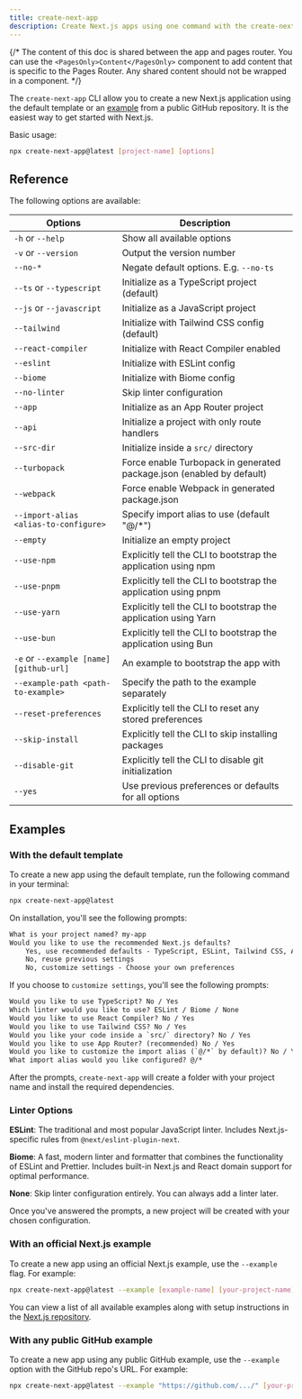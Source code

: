 ```yaml
---
title: create-next-app
description: Create Next.js apps using one command with the create-next-app CLI.
---
```


{/* The content of this doc is shared between the app and pages router. You can use the `<PagesOnly>Content</PagesOnly>` component to add content that is specific to the Pages Router. Any shared content should not be wrapped in a component. */}

The `create-next-app` CLI allow you to create a new Next.js application using the default template or an [example](https://github.com/vercel/next.js/tree/canary/examples) from a public GitHub repository. It is the easiest way to get started with Next.js.

Basic usage:

```bash filename="Terminal"
npx create-next-app@latest [project-name] [options]
```

## Reference

The following options are available:

| Options                                 | Description                                                           |
| --------------------------------------- | --------------------------------------------------------------------- |
| `-h` or `--help`                        | Show all available options                                            |
| `-v` or `--version`                     | Output the version number                                             |
| `--no-*`                                | Negate default options. E.g. `--no-ts`                                |
| `--ts` or `--typescript`                | Initialize as a TypeScript project (default)                          |
| `--js` or `--javascript`                | Initialize as a JavaScript project                                    |
| `--tailwind`                            | Initialize with Tailwind CSS config (default)                         |
| `--react-compiler`                      | Initialize with React Compiler enabled                                |
| `--eslint`                              | Initialize with ESLint config                                         |
| `--biome`                               | Initialize with Biome config                                          |
| `--no-linter`                           | Skip linter configuration                                             |
| `--app`                                 | Initialize as an App Router project                                   |
| `--api`                                 | Initialize a project with only route handlers                         |
| `--src-dir`                             | Initialize inside a `src/` directory                                  |
| `--turbopack`                           | Force enable Turbopack in generated package.json (enabled by default) |
| `--webpack`                             | Force enable Webpack in generated package.json                        |
| `--import-alias <alias-to-configure>`   | Specify import alias to use (default "@/\*")                          |
| `--empty`                               | Initialize an empty project                                           |
| `--use-npm`                             | Explicitly tell the CLI to bootstrap the application using npm        |
| `--use-pnpm`                            | Explicitly tell the CLI to bootstrap the application using pnpm       |
| `--use-yarn`                            | Explicitly tell the CLI to bootstrap the application using Yarn       |
| `--use-bun`                             | Explicitly tell the CLI to bootstrap the application using Bun        |
| `-e` or `--example [name] [github-url]` | An example to bootstrap the app with                                  |
| `--example-path <path-to-example>`      | Specify the path to the example separately                            |
| `--reset-preferences`                   | Explicitly tell the CLI to reset any stored preferences               |
| `--skip-install`                        | Explicitly tell the CLI to skip installing packages                   |
| `--disable-git`                         | Explicitly tell the CLI to disable git initialization                 |
| `--yes`                                 | Use previous preferences or defaults for all options                  |

## Examples

### With the default template

To create a new app using the default template, run the following command in your terminal:

```bash filename="Terminal"
npx create-next-app@latest
```

On installation, you'll see the following prompts:

```txt filename="Terminal"
What is your project named? my-app
Would you like to use the recommended Next.js defaults?
    Yes, use recommended defaults - TypeScript, ESLint, Tailwind CSS, App Router, Turbopack
    No, reuse previous settings
    No, customize settings - Choose your own preferences
```

If you choose to `customize settings`, you'll see the following prompts:

```txt filename="Terminal"
Would you like to use TypeScript? No / Yes
Which linter would you like to use? ESLint / Biome / None
Would you like to use React Compiler? No / Yes
Would you like to use Tailwind CSS? No / Yes
Would you like your code inside a `src/` directory? No / Yes
Would you like to use App Router? (recommended) No / Yes
Would you like to customize the import alias (`@/*` by default)? No / Yes
What import alias would you like configured? @/*
```

After the prompts, `create-next-app` will create a folder with your project name and install the required dependencies.

### Linter Options

**ESLint**: The traditional and most popular JavaScript linter. Includes Next.js-specific rules from `@next/eslint-plugin-next`.

**Biome**: A fast, modern linter and formatter that combines the functionality of ESLint and Prettier. Includes built-in Next.js and React domain support for optimal performance.

**None**: Skip linter configuration entirely. You can always add a linter later.

Once you've answered the prompts, a new project will be created with your chosen configuration.

### With an official Next.js example

To create a new app using an official Next.js example, use the `--example` flag. For example:

```bash filename="Terminal"
npx create-next-app@latest --example [example-name] [your-project-name]
```

You can view a list of all available examples along with setup instructions in the [Next.js repository](https://github.com/vercel/next.js/tree/canary/examples).

### With any public GitHub example

To create a new app using any public GitHub example, use the `--example` option with the GitHub repo's URL. For example:

```bash filename="Terminal"
npx create-next-app@latest --example "https://github.com/.../" [your-project-name]
```
